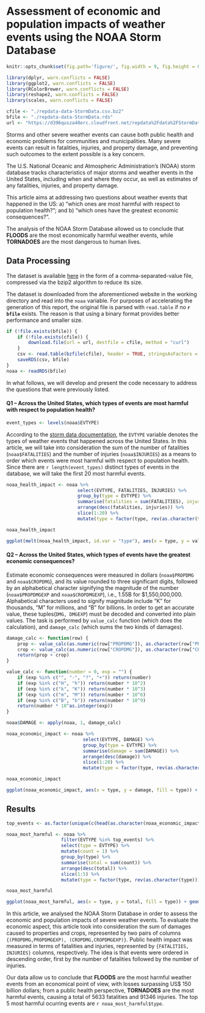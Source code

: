# Assessment of economic and population impacts of weather events using the NOAA Storm Database

```r
knitr::opts_chunk$set(fig.path='figure/', fig.width = 9, fig.height = 6, dpi = 144)

library(dplyr, warn.conflicts = FALSE)
library(ggplot2, warn.conflicts = FALSE)
library(RColorBrewer, warn.conflicts = FALSE)
library(reshape2, warn.conflicts = FALSE)
library(scales, warn.conflicts = FALSE)

cfile <- "./repdata-data-StormData.csv.bz2"
bfile <- "./repdata-data-StormData.rds"
url <- "https://d396qusza40orc.cloudfront.net/repdata%2Fdata%2FStormData.csv.bz2"
```

Storms and other severe weather events can cause both public health and economic problems for communities and municipalities. Many severe events can result in fatalities, injuries, and property damage, and preventing such outcomes to the extent possible is a key concern.

The U.S. National Oceanic and Atmospheric Administration's (NOAA) storm database tracks characteristics of major storms and weather events in the United States, including when and where they occur, as well as estimates of any fatalities, injuries, and property damage.

This article aims at addressing two questions about weather events that happened in the US: a) "which ones are most harmful with respect to population health?"; and b) "which ones have the greatest economic consequences?".

The analysis of the NOAA Storm Database allowed us to conclude that **FLOODS** are the most economically harmful weather events, while **TORNADOES** are the most dangerous to human lives.

## Data Processing

The dataset is available [here](`r url`) in the form of a comma-separated-value file, compressed via the bzip2 algorithm to reduce its size.

The dataset is downloaded from the aforementioned website in the working directory and read into the `noaa` variable. For purposes of accelerating the generation of this report, the original file is parsed with `read.table` if no **`r bfile`** exists. The reason is that using a binary format provides better performance and smaller size.

```r
if (!file.exists(bfile)) {
    if (!file.exists(cfile)) {
        download.file(url = url, destfile = cfile, method = "curl")
    }
    csv <- read.table(bzfile(cfile), header = TRUE, stringsAsFactors = TRUE, na.strings = "NA", sep = ",", quote = "\"")
    saveRDS(csv, bfile)
}
noaa <- readRDS(bfile)
```

In what follows, we will develop and present the code necessary to address the questions that were previously listed.

#### Q1 -- Across the United States, which types of events are most harmful with respect to population health?

```r
event_types <- levels(noaa$EVTYPE)
```

According to the [storm data documentation](https://d396qusza40orc.cloudfront.net/repdata%2Fpeer2_doc%2Fpd01016005curr.pdf), the `EVTYPE` variable denotes the types of weather events that happened across the United States. In this article, we will take into consideration the sum of the number of fatalities (`noaa$FATALITIES`) and the number of injuries (`noaa$INJURIES`) as a means to order which events were most harmful with respect to population health. Since there are `r length(event_types)` distinct types of events in the database, we will take the first 20 most harmful events.

```r
noaa_health_impact <- noaa %>%
                          select(EVTYPE, FATALITIES, INJURIES) %>%
                          group_by(type = EVTYPE) %>% 
                          summarise(fatalities = sum(FATALITIES), injuries = sum(INJURIES)) %>%
                          arrange(desc(fatalities, injuries)) %>%
                          slice(1:20) %>%
                          mutate(type = factor(type, rev(as.character(type))))

noaa_health_impact

ggplot(melt(noaa_health_impact, id.var = "type"), aes(x = type, y = value, fill = variable)) + geom_bar(stat = "identity") + coord_flip() + scale_y_continuous(labels = comma) + xlab("Severe Weather Event") + ylab("Health Impact (Fatalities + Injuries)") + ggtitle("Public Health Consequences") + scale_fill_manual(values = c("#FF0000", "#FF9912"), name ="Impact", labels=c("Fatalities", "Injuries"))
```

#### Q2 -- Across the United States, which types of events have the greatest economic consequences?

Estimate economic consequences were measured in dollars (`noaa$PROPDMG` and `noaa$CROPDMG`), and its value rounded to three significant digits, followed by an alphabetical character signifying the magnitude of the number (`noaa$PROPDMGEXP` and `noaa$CROPDMGEXP`), i.e., 1.55B for $1,550,000,000. Alphabetical characters used to signify magnitude include "K" for thousands, "M" for millions, and "B" for billions. In order to get an accurate value, these tuples(`DMG, DMGEXP`) must be decoded and converted into plain values. The task is performed by `value_calc` function (which does the calculation), and `damage_calc` (which sums the two kinds of damages).

```r
damage_calc <- function(row) {
    prop <- value_calc(as.numeric(row["PROPDMG"]), as.character(row["PROPDMGEXP"]))
    crop <- value_calc(as.numeric(row["CROPDMG"]), as.character(row["CROPDMGEXP"]))
    return(prop + crop)
}

value_calc <- function(number = 0, exp = "") {
    if (exp %in% c("", "-", "?", "+")) return(number)
    if (exp %in% c("H", "h")) return(number * 10^2)
    if (exp %in% c("k", "K")) return(number * 10^3)
    if (exp %in% c("m", "M")) return(number * 10^6)
    if (exp %in% c("B", "b")) return(number * 10^9)
    return(number * 10^as.integer(exp))
}

noaa$DAMAGE <- apply(noaa, 1, damage_calc)

noaa_economic_impact <- noaa %>%
                            select(EVTYPE, DAMAGE) %>%
                            group_by(type = EVTYPE) %>% 
                            summarise(damage = sum(DAMAGE)) %>%
                            arrange(desc(damage)) %>%
                            slice(1:20) %>%
                            mutate(type = factor(type, rev(as.character(type))))

noaa_economic_impact

ggplot(noaa_economic_impact, aes(x = type, y = damage, fill = type)) + geom_bar(stat = "identity") + scale_fill_manual(values = colorRampPalette(brewer.pal(5,"YlOrRd"))(20)) + coord_flip() + scale_y_continuous(labels = comma) + xlab("Severe Weather Event") + ylab("Damages (US$)") + ggtitle("Economic Consequences") + guides(fill = FALSE)
```


## Results

```r
top_events <- as.factor(unique(c(head(as.character(noaa_economic_impact$type), 5), head(as.character(noaa_health_impact$type), 5))))

noaa_most_harmful <- noaa %>%
                    filter(EVTYPE %in% top_events) %>%
                    select(type = EVTYPE) %>%
                    mutate(count = 1) %>%
                    group_by(type) %>%
                    summarise(total = sum(count)) %>%
                    arrange(desc(total)) %>%
                    slice(1:5) %>%
                    mutate(type = factor(type, rev(as.character(type))))

noaa_most_harmful

ggplot(noaa_most_harmful, aes(x = type, y = total, fill = type)) + geom_bar(stat = "identity") + scale_fill_brewer(palette = "Paired") + coord_flip() + scale_y_continuous(labels = comma) + xlab("Severe Weather Event") + ylab("Frequency") + ggtitle("Most Harmful Occurring Events") + guides(fill = FALSE)
```

In this article, we analysed the NOAA Storm Database in order to assess the economic and population impacts of severe weather events. To evaluate the economic aspect, this article took into consideration the sum of damages caused to properties and crops, represented by two pairs of columns `{(PROPDMG,PROPDMGEXP), (CROPDMG,CROPDMGEXP)}`. Public health impact was measured in terms of fatalities and injuries, represented by `{FATALITIES, INJURIES}` columns, respectively. The idea is that events were ordered in descending order, first by the number of fatalities followed by the number of injuries.

Our data allow us to conclude that **FLOODS** are the most harmful weather events from an economical point of view, with losses surpassing US$ 150 billion dollars; from a public health perspective, **TORNADOES** are the most harmful events, causing a total of 5633 fatalities and 91346 injuries. The top 5 most harmful ocurring events are `r noaa_most_harmful$type`.
